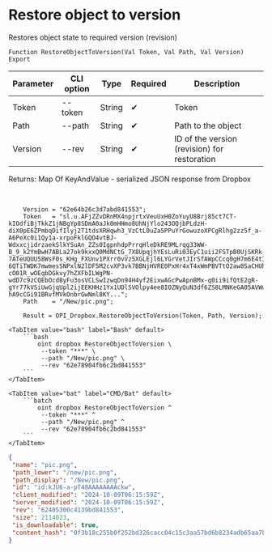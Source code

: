 ﻿---
sidebar_position: 14
---


# Restore object to version
 Restores object state to required version (revision)



`Function RestoreObjectToVersion(Val Token, Val Path, Val Version) Export`

  | Parameter | CLI option | Type | Required | Description |
  |-|-|-|-|-|
  | Token | --token | String | &#x2714; | Token |
  | Path | --path | String | &#x2714; | Path to the object |
  | Version | --rev | String | &#x2714; | ID of the version (revision) for restoration |

  
  Returns:  Map Of KeyAndValue - serialized JSON response from Dropbox

<br/>




```bsl title="1C:Enterprise/OneScript code example"
    Version = "62e64b26c3d7abd841553";
    Token   = "sl.u.AFjZZvDRnMX4npjrtxVeuUxH0ZoYuyU8Brj85ct7CT-kIOdfiBjTkkZ1jNBgYp8SDmA0aJk0mHHmo8UhNjYlo243OQjbPLdzH-diX0pE6ZPmbqDifIlyj2T1tdsXRHqwh3_VzCtL0uZa5PPuYrGowuzoXPCgRlhg2zz5f_a-A6PeXc0i1Qy1a-xrpoFklGQO4vtBJ-WdxxcjidrzaekSlkYSuAn_ZZs0IgpnhdpPrrqHleDkRE9MLrqg33WW-B_9_k2YmBwH7ABLa27ok9kxxQ0MdNCtG_7X8UpqjhYEsLuRi03EyC1uii2FSTpB0UjSKRk-7ATeUQUU58WsF0s_KHg_FXUnv1PXrr0vVz5XGLEjl6LYGrVetJIrSfAWpCCcq0gH7m6E4tIqbB8Zq8zY5-6QTiTWDK7mwmesSNPxlN2lDF5M2cvXP3vk7BBNjHVRE0PxHr4xT4xWmPBVTtO2aw8SaCHUhIU106KfANFQT0fDJ-cO01R_wOEqbDGkvy7hZXFbILWgPN-wdD7c9zCQEbOcdByFu3osVCLSwIzwqDn94H4yf2EixwAGcPwApnBMx-q0ii9ifQtE2gR-gYr77kVSiUwGjqUpl2ijEEKHHz1Yx1UDlSVOlpy4ee8IOZNyQuN3df6ZS8LMNKeGA05AVWumlthRVa8S0ah45gzYnTRX5lHplPwbWTPDL1TPOWU2dU-hA9cCGi91BRvfMVkOnbrGwNml8KY...";
    Path    = "/New/pic.png";

    Result = OPI_Dropbox.RestoreObjectToVersion(Token, Path, Version);
```
 

 <Tabs>
  
    <TabItem value="bash" label="Bash" default>
        ```bash
            oint dropbox RestoreObjectToVersion \
             --token "***" \
             --path "/New/pic.png" \
             --rev "62e78904fb6c2bd841553"
        ```
    </TabItem>
  
    <TabItem value="bat" label="CMD/Bat" default>
        ```batch
            oint dropbox RestoreObjectToVersion ^
             --token "***" ^
             --path "/New/pic.png" ^
             --rev "62e78904fb6c2bd841553"
        ```
    </TabItem>
</Tabs>


```json title="Result"
{
 "name": "pic.png",
 "path_lower": "/new/pic.png",
 "path_display": "/New/pic.png",
 "id": "id:kJU6-a-pT48AAAAAAAAckw",
 "client_modified": "2024-10-09T06:15:59Z",
 "server_modified": "2024-10-09T06:15:59Z",
 "rev": "62405300c4139bd841553",
 "size": 2114023,
 "is_downloadable": true,
 "content_hash": "0f3b18c255b0f252bd326cacc04c15c3aa57bd6b8234adb65aa7bb2987a65492"
}
```

